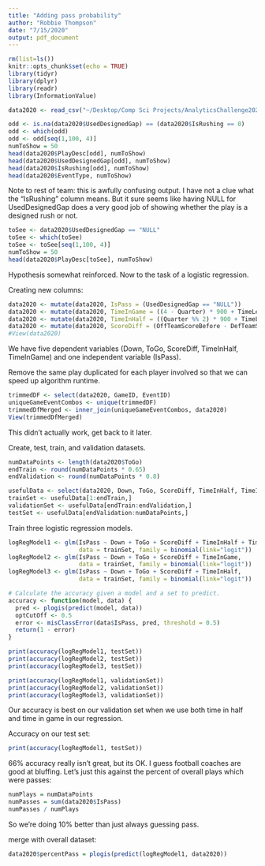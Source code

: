 ---
title: "Adding pass probability"
author: "Robbie Thompson"
date: "7/15/2020"
output: pdf_document
---

```{r setup, include=FALSE}
rm(list=ls())
knitr::opts_chunk$set(echo = TRUE)
library(tidyr)
library(dplyr)
library(readr)
library(InformationValue)
```

```{r upload date}
data2020 <- read_csv("~/Desktop/Comp Sci Projects/AnalyticsChallenge2020/Data/AnalyticsChallenge2020Data.csv")
```

```{r futzing}
odd <- is.na(data2020$UsedDesignedGap) == (data2020$IsRushing == 0)
odd <- which(odd) 
odd <- odd[seq(1,100, 4)]
numToShow = 50
head(data2020$PlayDesc[odd], numToShow)
head(data2020$UsedDesignedGap[odd], numToShow)
head(data2020$IsRushing[odd], numToShow)
head(data2020$EventType, numToShow)
```

Note to rest of team: this is awfully confusing output. I have not a clue what the "IsRushing" column means. But it sure seems like having NULL for UsedDesignedGap does a very good job of showing whether the play is a designed rush or not.

```{r}
toSee <- data2020$UsedDesignedGap == "NULL"
toSee <- which(toSee)
toSee <- toSee[seq(1,100, 4)]
numToShow = 50
head(data2020$PlayDesc[toSee], numToShow)
```

Hypothesis somewhat reinforced. Now to the task of a logistic regression.

Creating new columns:

```{r}
data2020 <- mutate(data2020, IsPass = (UsedDesignedGap == "NULL"))
data2020 <- mutate(data2020, TimeInGame = ((4 - Quarter) * 900 + TimeLeft))
data2020 <- mutate(data2020, TimeInHalf = ((Quarter %% 2) * 900 + TimeLeft))
data2020 <- mutate(data2020, ScoreDiff = (OffTeamScoreBefore - DefTeamScoreBefore))
#View(data2020)
```

We have five dependent variables (Down, ToGo, ScoreDiff, TimeInHalf, TimeInGame) and one independent variable (IsPass).

Remove the same play duplicated for each player involved so that we can speed up algorithm runtime.

```{r}
trimmedDF <- select(data2020, GameID, EventID)
uniqueGameEventCombos <- unique(trimmedDF)
trimmedDfMerged <- inner_join(uniqueGameEventCombos, data2020)
View(trimmedDfMerged)
```

This didn't actually work, get back to it later.



Create, test, train, and validation datasets.
```{r}
numDataPoints <- length(data2020$ToGo)
endTrain <- round(numDataPoints * 0.65)
endValidation <- round(numDataPoints * 0.8)

usefulData <- select(data2020, Down, ToGo, ScoreDiff, TimeInHalf, TimeInGame, IsPass)
trainSet <- usefulData[1:endTrain,]
validationSet <- usefulData[endTrain:endValidation,]
testSet <- usefulData[endValidation:numDataPoints,]
```

Train three logistic regression models.

```{r}
logRegModel1 <- glm(IsPass ~ Down + ToGo + ScoreDiff + TimeInHalf + TimeInGame, 
                    data = trainSet, family = binomial(link="logit"))
logRegModel2 <- glm(IsPass ~ Down + ToGo + ScoreDiff + TimeInGame, 
                    data = trainSet, family = binomial(link="logit"))
logRegModel3 <- glm(IsPass ~ Down + ToGo + ScoreDiff + TimeInHalf,
                    data = trainSet, family = binomial(link="logit"))

```



```{r}
# Calculate the accuracy given a model and a set to predict.
accuracy <- function(model, data) {
  pred <- plogis(predict(model, data))
  optCutOff <- 0.5
  error <- misClassError(data$IsPass, pred, threshold = 0.5)
  return(1 - error)
}
```

```{r}
print(accuracy(logRegModel1, testSet))
print(accuracy(logRegModel2, testSet))
print(accuracy(logRegModel3, testSet))

print(accuracy(logRegModel1, validationSet))
print(accuracy(logRegModel2, validationSet))
print(accuracy(logRegModel3, validationSet))
```
Our accuracy is best on our validation set when we use both time in half and time in game in our regression.


Accuracy on our test set:

```{r}
print(accuracy(logRegModel1, testSet))
```

66% accuracy really isn't great, but its OK. I guess football coaches are good at bluffing. Let's just this against the percent of overall plays which were passes:

```{r}
numPlays = numDataPoints
numPasses = sum(data2020$IsPass)
numPasses / numPlays
```
So we're doing 10% better than just always guessing pass.

merge with overall dataset:

```{r}
data2020$percentPass = plogis(predict(logRegModel1, data2020))
```




